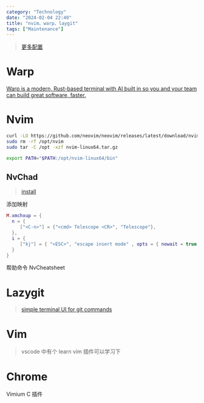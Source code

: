 ```yaml
---
category: "Technology"
date: "2024-02-04 22:40"
title: "nvim、warp、laygit"
tags: ["Maintenance"]
---
```


> [更多配置](https://xmchxup.github.io/posts/linux/configure/)

# Warp

[Warp is a modern, Rust-based terminal with AI built in so you and your team can build great software, faster.](https://github.com/warpdotdev/Warp)

# Nvim

```sh
curl -LO https://github.com/neovim/neovim/releases/latest/download/nvim-linux64.tar.gz
sudo rm -rf /opt/nvim
sudo tar -C /opt -xzf nvim-linux64.tar.gz
```

```sh
export PATH="$PATH:/opt/nvim-linux64/bin"
```

## NvChad

> [install](https://nvchad.com/docs/quickstart/install)

添加映射

```lua
M.xmchxup = {
  n = {
     ["<C-n>"] = {"<cmd> Telescope <CR>", "Telescope"},
  },
  i = {
     ["kj"] = { "<ESC>", "escape insert mode" , opts = { nowait = true }},
  }
}
```

帮助命令 NvCheatsheet

# Lazygit

> [simple terminal UI for git commands](https://github.com/jesseduffield/lazygit#ubuntu)

# Vim

> vscode 中有个 learn vim 插件可以学习下

# Chrome

Vimium C 插件
